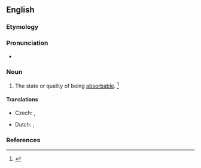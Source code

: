 ==English==

===Etymology===
{{suffix|en|absorb|ability}}

===Pronunciation===
* {{a|US}} {{IPA|en|/əbˌsɔɹb.əˈbɪl.ɪ.ti/|/əbˌzɔɹb.əˈbɪl.ɪ.ti/}}

===Noun===
{{en-noun|~|absorbabilities}}

# The state or quality of being [[absorbable]]. {{defdate|First attested in the late 18<sup>th</sup> century.}}<ref name=SOED>{{R:SOED5|page=9}}</ref>

====Translations====
{{trans-top|being absorbable}}
* Czech: {{t|cs|pohltivost|f}}, {{t|cs|nasákavost|f}}
{{trans-mid}}
* Dutch: {{t|nl|absorbeerbaarheid|m}}, {{t|nl|opzuigbaarheid|m}}
{{trans-bottom}}

===References===
<references/>